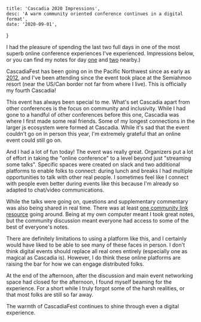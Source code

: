 
    title: 'Cascadia 2020 Impressions',
    desc: 'A warm community oriented conference continues in a digital format',
    date: '2020-09-01',
}

I had the pleasure of spending the last two full days in one of the most superb
online conference experiences I've experienced. Impressions below, or you can
find my notes for day [one](day1-notes) and [two](day2-notes) nearby.)

CascadiaFest has been going on in the Pacific Northwest since as early as
[2012](https://2012.cascadiajs.com/), and I've been attending since the event
took place at the Semiahmoo resort (near the US/Can border not far from where I
live). This is officially my fourth Cascadia!

This event has always been special to me. What's set Cascadia apart from other
conferences is the focus on community and inclusivity. While I had gone to a
handful of other conferences before this one, Cascadia was where I first made
some real friends. Some of my longest connections in the larger js ecosystem
were formed at Cascadia. While it's sad that the event couldn't go on in person
this year, I'm extremely grateful that an online event could still go on.

And I had a lot of fun today! The event was really great. Organizers put a lot
of effort in taking the "online conference" to a level beyond just "streaming
some talks". Specific spaces were created on slack and two additional platforms
to enable folks to connect: during lunch and breaks I had multiple opportunities
to talk with other real people. I sometimes feel like I connect with people even
better during events like this because I'm already so adapted to chat/video
communications.

While the talks were going on, questions and supplementary commentary was also
being shared in real time. There was at least
[one community link resource](https://gist.github.com/JessicaG/c0beee4ac6d9e5e153ef40767dd558f8)
going around. Being at my own computer meant I took great notes, but the
community discussion meant everyone had access to some of the best of everyone's
notes.

There are definitely limitations to using a platform like this, and I certainly
would have liked to be able to see many of these faces in person. I don't think
digital events should replace all real ones entirely (especially one as magical
as Cascadia is). However, I do think these online platforms are raising the bar
for how we can engage distributed folks.

At the end of the afternoon, after the discussion and main event networking
space had closed for the afternoon, I found myself beaming for the experience.
For a short while I truly forgot some of the harsh realities, or that most folks
are still so far away.

The warmth of CascadiaFest continues to shine through even a digital experience.
